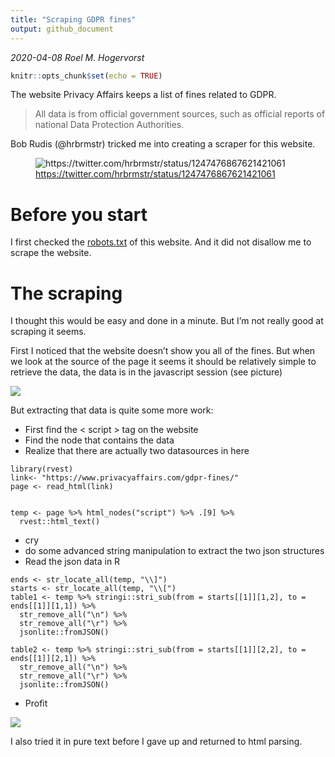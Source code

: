 ```yaml
---
title: "Scraping GDPR fines"
output: github_document
---
```


*2020-04-08 Roel M. Hogervorst*

```r
knitr::opts_chunk$set(echo = TRUE)
```

The website Privacy Affairs keeps a list of fines related to GDPR.

> All data is from official government sources, such as official reports of national Data Protection Authorities.

Bob Rudis (@hrbrmstr) tricked me into creating a scraper for this website.

![<https://twitter.com/hrbrmstr/status/1247476867621421061>](twitter_baited.png)

# Before you start
I first checked the [robots.txt](https://www.privacyaffairs.com/robots.txt) of this website. And it
did not disallow me to scrape the website.

# The scraping
I thought this would be easy and done in a minute. But I'm not really good at scraping it seems.

First I noticed that the website doesn't show you all of the fines. But when we look at the source of the page it seems it should be relatively simple to retrieve the data, the data is
in the javascript session (see picture)

![](use-the-source.png)


But extracting that data is quite some more work:

* First find the < script > tag on the website
* Find the node that contains the data
* Realize that there are actually two datasources in here



```
library(rvest)
link<- "https://www.privacyaffairs.com/gdpr-fines/"
page <- read_html(link)


temp <- page %>% html_nodes("script") %>% .[9] %>% 
  rvest::html_text() 
```

* cry 
* do some advanced string manipulation to extract the two json structures
* Read the json data in R

```
ends <- str_locate_all(temp, "\\]")
starts <- str_locate_all(temp, "\\[")
table1 <- temp %>% stringi::stri_sub(from = starts[[1]][1,2], to = ends[[1]][1,1]) %>% 
  str_remove_all("\n") %>% 
  str_remove_all("\r") %>%
  jsonlite::fromJSON()

table2 <- temp %>% stringi::stri_sub(from = starts[[1]][2,2], to = ends[[1]][2,1]) %>% 
  str_remove_all("\n") %>% 
  str_remove_all("\r") %>%  
  jsonlite::fromJSON()
  ```
  
  
  * Profit

![](top10offenders.png)  
  
  
  I also tried it in pure text before I gave up and returned to html parsing.
  
